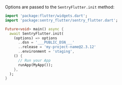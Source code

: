 Options are passed to the `SentryFlutter.init` method:

```dart
import 'package:flutter/widgets.dart';
import 'package:sentry_flutter/sentry_flutter.dart';

Future<void> main() async {
  await SentryFlutter.init(
    (options) => options
      ..dsn = '___PUBLIC_DSN___'
      ..release = 'my-project-name@2.3.12'
      ..environment = 'staging',
    () {
      // Run your App
      runApp(MyApp());
    },
  );
}
```
